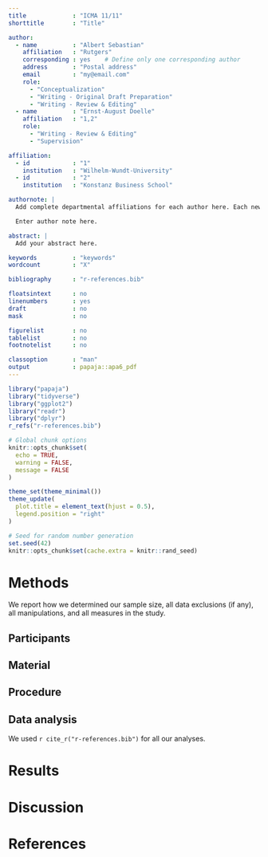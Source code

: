 ```yaml
---
title             : "ICMA 11/11"
shorttitle        : "Title"

author: 
  - name          : "Albert Sebastian"
    affiliation   : "Rutgers"
    corresponding : yes    # Define only one corresponding author
    address       : "Postal address"
    email         : "my@email.com"
    role: 
      - "Conceptualization"
      - "Writing - Original Draft Preparation"
      - "Writing - Review & Editing"
  - name          : "Ernst-August Doelle"
    affiliation   : "1,2"
    role:
      - "Writing - Review & Editing"
      - "Supervision"

affiliation:
  - id            : "1"
    institution   : "Wilhelm-Wundt-University"
  - id            : "2"
    institution   : "Konstanz Business School"

authornote: |
  Add complete departmental affiliations for each author here. Each new line herein must be indented, like this line.

  Enter author note here.

abstract: |
  Add your abstract here.

keywords          : "keywords"
wordcount         : "X"

bibliography      : "r-references.bib"

floatsintext      : no
linenumbers       : yes
draft             : no
mask              : no

figurelist        : no
tablelist         : no
footnotelist      : no

classoption       : "man"
output            : papaja::apa6_pdf
---
```



```r
library("papaja")
library("tidyverse")
library("ggplot2")
library("readr")
library("dplyr")
r_refs("r-references.bib")

# Global chunk options
knitr::opts_chunk$set(
  echo = TRUE,
  warning = FALSE,
  message = FALSE
)

```


```r
theme_set(theme_minimal())
theme_update(
  plot.title = element_text(hjust = 0.5),
  legend.position = "right"
)

```



```r
# Seed for random number generation
set.seed(42)
knitr::opts_chunk$set(cache.extra = knitr::rand_seed)
```



# Methods
We report how we determined our sample size, all data exclusions (if any), all manipulations, and all measures in the study. <!-- 21-word solution (Simmons, Nelson & Simonsohn, 2012; retrieved from http://ssrn.com/abstract=2160588) -->

## Participants

## Material

## Procedure

## Data analysis
We used `r cite_r("r-references.bib")` for all our analyses.


# Results

# Discussion


\newpage

# References

::: {#refs custom-style="Bibliography"}
:::
